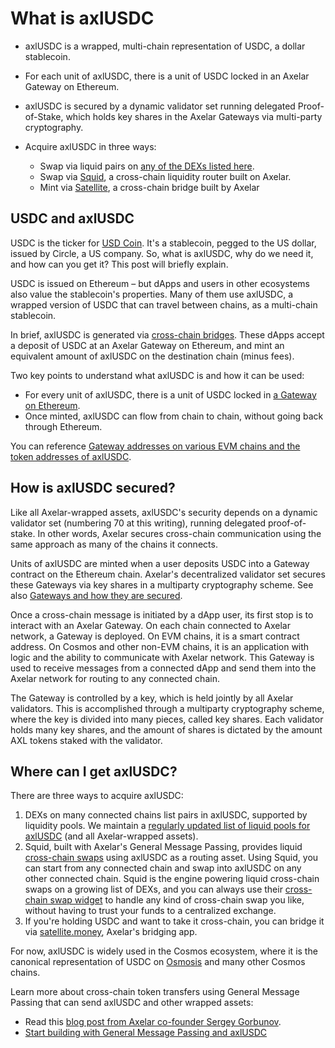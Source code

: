 # What is axlUSDC

* axlUSDC is a wrapped, multi-chain representation of USDC, a dollar stablecoin.

* For each unit of axlUSDC, there is a unit of USDC locked in an Axelar Gateway on Ethereum.

* axlUSDC is secured by a dynamic validator set running delegated Proof-of-Stake, which holds key shares in the Axelar Gateways via multi-party cryptography.

* Acquire axlUSDC in three ways:

    * Swap via liquid pairs on [any of the DEXs listed here](https://axelar.network/blog/liquidity-pools-for-bridged-assets-via-axelar). 
    * Swap via [Squid](https://app.squidrouter.com/), a cross-chain liquidity router built on Axelar.
    * Mint via [Satellite](https://satellite.money/), a cross-chain bridge built by Axelar

## USDC and axlUSDC
USDC is the ticker for [USD Coin](https://www.circle.com/en/usdc). It's a stablecoin, pegged to the US dollar, issued by Circle, a US company. So, what is axlUSDC, why do we need it, and how can you get it? This post will briefly explain.

USDC is issued on Ethereum – but dApps and users in other ecosystems also value the stablecoin's properties. Many of them use axlUSDC, a wrapped version of USDC that can travel between chains, as a multi-chain stablecoin.

In brief, axlUSDC is generated via [cross-chain bridges](https://axelar.network/blog/cross-chain-bridges-benefits-limitations-risks). These dApps accept a deposit of USDC at an Axelar Gateway on Ethereum, and mint an equivalent amount of axlUSDC on the destination chain (minus fees). 

Two key points to understand what axlUSDC is and how it can be used:

* For every unit of axlUSDC, there is a unit of USDC locked in [a Gateway on Ethereum](https://etherscan.io/address/0x4f4495243837681061c4743b74b3eedf548d56a5#tokentxns).
* Once minted, axlUSDC can flow from chain to chain, without going back through Ethereum.

You can reference [Gateway addresses on various EVM chains and the token addresses of axlUSDC](/resources/mainnet/).

## How is axlUSDC secured? 
Like all Axelar-wrapped assets, axlUSDC's security depends on a dynamic validator set (numbering 70 at this writing), running delegated proof-of-stake. In other words, Axelar secures cross-chain communication using the same approach as many of the chains it connects. 

Units of axlUSDC are minted when a user deposits USDC into a Gateway contract on the Ethereum chain. Axelar's decentralized validator set secures these Gateways via key shares in a multiparty cryptography scheme. See also [Gateways and how they are secured](/learn).

Once a cross-chain message is initiated by a dApp user, its first stop is to interact with an Axelar Gateway. On each chain connected to Axelar network, a Gateway is deployed. On EVM chains, it is a smart contract address. On Cosmos and other non-EVM chains, it is an application with logic and the ability to communicate with Axelar network. This Gateway is used to receive messages from a connected dApp and send them into the Axelar network for routing to any connected chain.

The Gateway is controlled by a key, which is held jointly by all Axelar validators. This is accomplished through a multiparty cryptography scheme, where the key is divided into many pieces, called key shares. Each validator holds many key shares, and the amount of shares is dictated by the amount AXL tokens staked with the validator.

## Where can I get axlUSDC?
There are three ways to acquire axlUSDC: 

1. DEXs on many connected chains list pairs in axlUSDC, supported by liquidity pools. We maintain a [regularly updated list of liquid pools for axlUSDC](https://axelar.network/blog/liquidity-pools-for-bridged-assets-via-axelar) (and all Axelar-wrapped assets).
1. Squid, built with Axelar's General Message Passing, provides liquid [cross-chain swaps](https://axelar.network/blog/what-is-a-cross-chain-swap) using axlUSDC as a routing asset. Using Squid, you can start from any connected chain and swap into axlUSDC on any other connected chain. Squid is the engine powering liquid cross-chain swaps on a growing list of DEXs, and you can always use their [cross-chain swap widget](https://app.squidrouter.com/) to handle any kind of cross-chain swap you like, without having to trust your funds to a centralized exchange.  
1. If you're holding USDC and want to take it cross-chain, you can bridge it via [satellite.money](https://satellite.money), Axelar's bridging app. 

For now, axlUSDC is widely used in the Cosmos ecosystem, where it is the canonical representation of USDC on [Osmosis](https://osmosis.zone/) and many other Cosmos chains.

Learn more about cross-chain token transfers using General Message Passing that can send axlUSDC and other wrapped assets: 

* Read this [blog post from Axelar co-founder Sergey Gorbunov](https://axelar.network/blog/cross-chain-function-calls-will-replace-bridges).
* [Start building with General Message Passing and axlUSDC](/dev/general-message-passing/overview)